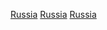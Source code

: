 {{Year by category
|m=2
|c=0
|d=1
|y=4
|cat=俄羅斯體育
|sortkey=體育
|parent=各年份俄羅斯體育
|subcat=2014年俄羅斯
}}
[[Category:2014年各國體育|Russia]]
[[Category:2014年亞洲體育|Russia]]
[[Category:2014年歐洲體育|Russia]]